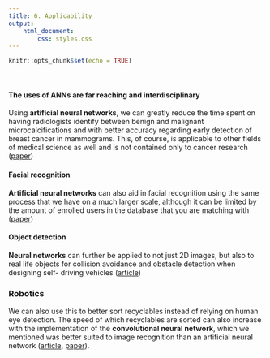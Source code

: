 ```yaml
---
title: 6. Applicability
output: 
    html_document:
        css: styles.css
---
```


```r
knitr::opts_chunk$set(echo = TRUE)
```

<p>&nbsp;</p>

#### The uses of ANNs are far reaching and interdisciplinary
Using **artificial neural networks**, we can greatly reduce the time spent on having
radiologists identify between benign and malignant microcalcifications and with
better accuracy regarding early detection of breast cancer in mammograms.  This,
of course, is applicable to other fields of medical science as well and is not
contained only to cancer research ([paper](http://downloads.hindawi.com/journals/cmmm/2017/2610628.pdf))

#### Facial recognition
**Artificial neural networks** can also aid in facial recognition using the same
process that we have on a much larger scale, although it can be limited by the
amount of enrolled users in the database that you are matching with ([paper](https://www.researchgate.net/publication/258312237_Face_Recognition_Using_Artificial_Neural_Networks))

#### Object detection
**Neural networks** can further be applied to not just 2D images, but also to real
life objects for collision avoidance and obstacle detection when designing self-
driving vehicles ([article](https://towardsdatascience.com/capsule-neural-networks-the-future-for-autonomous-vehicles-f97bc3f7918))

### Robotics
We can also use this to better sort recyclables instead of relying
on human eye detection.  The speed of which recyclables are sorted can also
increase with the implementation of the **convolutional neural network**, which we
mentioned was better suited to image recognition than an artificial neural
network ([article](https://towardsdatascience.com/how-to-build-an-image-classifier-for-waste-sorting-6d11d3c9c478), [paper](https://www.researchgate.net/publication/325626219_RecycleNet_Intelligent_Waste_Sorting_Using_Deep_Neural_Networks)).
